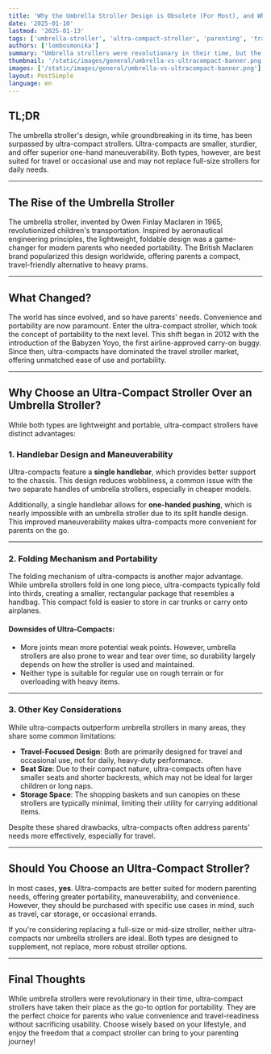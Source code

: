 ```yaml
---
title: 'Why the Umbrella Stroller Design is Obsolete (For Most), and Why Ultra-Compacts Are Better'
date: '2025-01-10'
lastmod: '2025-01-13'
tags: ['umbrella-stroller', 'ultra-compact-stroller', 'parenting', 'travel-gear']
authors: ['lombosmonika']
summary: "Umbrella strollers were revolutionary in their time, but the modern ultra-compact strollers have outpaced them in almost every way. Learn why the shift happened and which stroller suits your needs best."
thumbnail: '/static/images/general/umbrella-vs-ultracompact-banner.png'
images: ['/static/images/general/umbrella-vs-ultracompact-banner.png']
layout: PostSimple
language: en
---
```


## TL;DR  

The umbrella stroller's design, while groundbreaking in its time, has been surpassed by ultra-compact strollers. Ultra-compacts are smaller, sturdier, and offer superior one-hand maneuverability. Both types, however, are best suited for travel or occasional use and may not replace full-size strollers for daily needs.  

---

## The Rise of the Umbrella Stroller  

The umbrella stroller, invented by Owen Finlay Maclaren in 1965, revolutionized children's transportation. Inspired by aeronautical engineering principles, the lightweight, foldable design was a game-changer for modern parents who needed portability. The British Maclaren brand popularized this design worldwide, offering parents a compact, travel-friendly alternative to heavy prams.  

---

## What Changed?  

The world has since evolved, and so have parents' needs. Convenience and portability are now paramount. Enter the ultra-compact stroller, which took the concept of portability to the next level. This shift began in 2012 with the introduction of the Babyzen Yoyo, the first airline-approved carry-on buggy. Since then, ultra-compacts have dominated the travel stroller market, offering unmatched ease of use and portability.

---

## Why Choose an Ultra-Compact Stroller Over an Umbrella Stroller?  

While both types are lightweight and portable, ultra-compact strollers have distinct advantages:  

### 1. **Handlebar Design and Maneuverability**  

Ultra-compacts feature a **single handlebar**, which provides better support to the chassis. This design reduces wobbliness, a common issue with the two separate handles of umbrella strollers, especially in cheaper models.  

Additionally, a single handlebar allows for **one-handed pushing**, which is nearly impossible with an umbrella stroller due to its split handle design. This improved maneuverability makes ultra-compacts more convenient for parents on the go.  

---

### 2. **Folding Mechanism and Portability**  

The folding mechanism of ultra-compacts is another major advantage. While umbrella strollers fold in one long piece, ultra-compacts typically fold into thirds, creating a smaller, rectangular package that resembles a handbag. This compact fold is easier to store in car trunks or carry onto airplanes.  

#### Downsides of Ultra-Compacts:  
- More joints mean more potential weak points. However, umbrella strollers are also prone to wear and tear over time, so durability largely depends on how the stroller is used and maintained.  
- Neither type is suitable for regular use on rough terrain or for overloading with heavy items.  

---

### 3. **Other Key Considerations**  

While ultra-compacts outperform umbrella strollers in many areas, they share some common limitations:  
- **Travel-Focused Design**: Both are primarily designed for travel and occasional use, not for daily, heavy-duty performance.  
- **Seat Size**: Due to their compact nature, ultra-compacts often have smaller seats and shorter backrests, which may not be ideal for larger children or long naps.  
- **Storage Space**: The shopping baskets and sun canopies on these strollers are typically minimal, limiting their utility for carrying additional items.  

Despite these shared drawbacks, ultra-compacts often address parents' needs more effectively, especially for travel.

---

## Should You Choose an Ultra-Compact Stroller?  

In most cases, **yes**. Ultra-compacts are better suited for modern parenting needs, offering greater portability, maneuverability, and convenience. However, they should be purchased with specific use cases in mind, such as travel, car storage, or occasional errands.  

If you're considering replacing a full-size or mid-size stroller, neither ultra-compacts nor umbrella strollers are ideal. Both types are designed to supplement, not replace, more robust stroller options.  

---

## Final Thoughts  

While umbrella strollers were revolutionary in their time, ultra-compact strollers have taken their place as the go-to option for portability. They are the perfect choice for parents who value convenience and travel-readiness without sacrificing usability. Choose wisely based on your lifestyle, and enjoy the freedom that a compact stroller can bring to your parenting journey!
